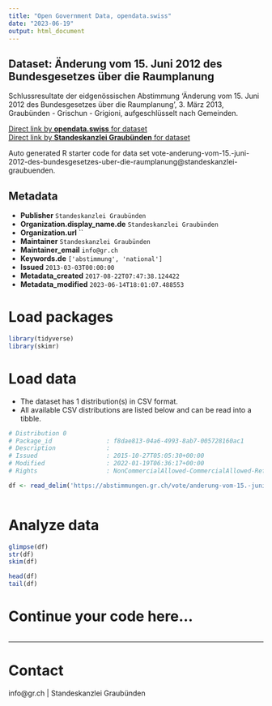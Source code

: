 ```yaml
---
title: "Open Government Data, opendata.swiss"
date: "2023-06-19"
output: html_document
---
```


## Dataset: Änderung vom 15. Juni 2012 des Bundesgesetzes über die Raumplanung

Schlussresultate der eidgenössischen Abstimmung 'Änderung vom 15. Juni 2012 des Bundesgesetzes über die Raumplanung', 3. März 2013, Graubünden - Grischun - Grigioni, aufgeschlüsselt nach Gemeinden.

[Direct link by **opendata.swiss** for dataset](https://opendata.swiss/de/dataset/anderung-vom-15-juni-2012-des-bundesgesetzes-uber-die-raumplanung)<br>
[Direct link by **Standeskanzlei Graubünden** for dataset](https://abstimmungen.gr.ch/vote/anderung-vom-15.-juni-2012-des-bundesgesetzes-uber-die-raumplanung/data)

Auto generated R starter code for data set vote-anderung-vom-15.-juni-2012-des-bundesgesetzes-uber-die-raumplanung@standeskanzlei-graubuenden.

## Metadata

- **Publisher** `Standeskanzlei Graubünden`
- **Organization.display_name.de** `Standeskanzlei Graubünden`
- **Organization.url** ``
- **Maintainer** `Standeskanzlei Graubünden`
- **Maintainer_email** `info@gr.ch`
- **Keywords.de** `['abstimmung', 'national']`
- **Issued** `2013-03-03T00:00:00`
- **Metadata_created** `2017-08-22T07:47:38.124422`
- **Metadata_modified** `2023-06-14T18:01:07.488553`


# Load packages

```r

library(tidyverse)
library(skimr)

```

# Load data

-   The dataset has 1 distribution(s) in CSV format.
-   All available CSV distributions are listed below and can be read into a tibble.

```r

# Distribution 0
# Package_id               : f8dae813-04a6-4993-8ab7-005728160ac1
# Description              : 
# Issued                   : 2015-10-27T05:05:30+00:00
# Modified                 : 2022-01-19T06:36:17+00:00
# Rights                   : NonCommercialAllowed-CommercialAllowed-ReferenceRequired

df <- read_delim('https://abstimmungen.gr.ch/vote/anderung-vom-15.-juni-2012-des-bundesgesetzes-uber-die-raumplanung/data-csv')



```

# Analyze data

```r

glimpse(df)
str(df)
skim(df)

head(df)
tail(df)

```

# Continue your code here...

```r

```

------------------------------------------------------------------------

# Contact

info@gr.ch | Standeskanzlei Graubünden
